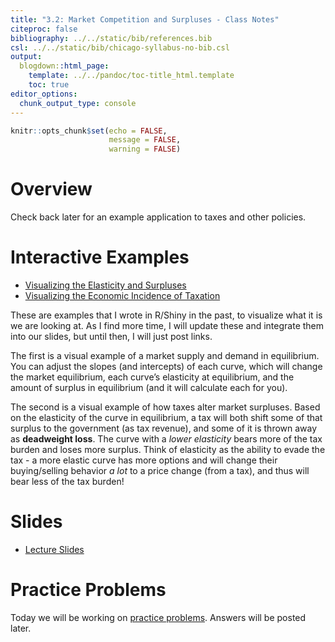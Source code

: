 ```yaml
---
title: "3.2: Market Competition and Surpluses - Class Notes"
citeproc: false
bibliography: ../../static/bib/references.bib
csl: ../../static/bib/chicago-syllabus-no-bib.csl
output:
  blogdown::html_page:
    template: ../../pandoc/toc-title_html.template
    toc: true
editor_options: 
  chunk_output_type: console
---
```


```r
knitr::opts_chunk$set(echo = FALSE,
                      message = FALSE,
                      warning = FALSE)
```

# Overview

Check back later for an example application to taxes and other policies.


# Interactive Examples

- [Visualizing the Elasticity and Surpluses](https://ryansafner.shinyapps.io/elasticityandsurpluses/)
- [Visualizing the Economic Incidence of Taxation](https://ryansafner.shinyapps.io/tax-incidence/)

These are examples that I wrote in R/Shiny in the past, to visualize what it is we are looking at. As I find more time, I will update these and integrate them into our slides, but until then, I will just post links. 

The first is a visual example of a market supply and demand in equilibrium. You can adjust the slopes (and intercepts) of each curve, which will change the market equilibrium, each curve's elasticity at equilibrium, and the amount of surplus in equilibrium (and it will calculate each for you).

The second is a visual example of how taxes alter market surpluses. Based on the elasticity of the curve in equilibrium, a tax will both shift some of that surplus to the government (as tax revenue), and some of it is thrown away as **deadweight loss**. The curve with a *lower elasticity* bears more of the tax burden and loses more surplus. Think of elasticity as the ability to evade the tax - a more elastic curve has more options and will change their buying/selling behavior *a lot* to a price change (from a tax), and thus will bear less of the tax burden!


# Slides

- [<i class="fas fa-external-link-square-alt"></i> Lecture Slides](/slides/18-slides.html)

# Practice Problems

Today we will be working on [practice problems](/practice/18-practice). Answers will be posted later.
